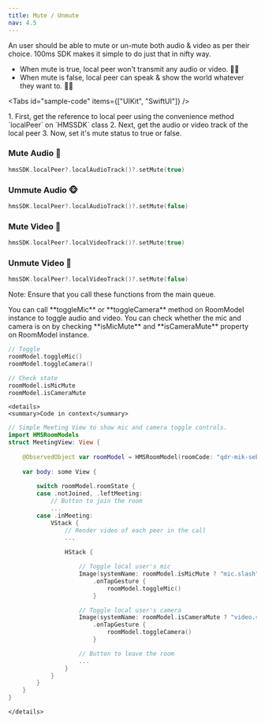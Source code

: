 ---
title: Mute / Unmute
nav: 4.5
---

An user should be able to mute or un-mute both audio & video as per their choice. 100ms SDK makes it simple to do just that in nifty way.

-   When mute is true, local peer won't transmit any audio or video. 🤫🤐
-   When mute is false, local peer can speak & show the world whatever they want to. 🕺💃

<Tabs
  id="sample-code"
  items={["UIKit", "SwiftUI"]}
/>

<Tab id='sample-code-0'>
1. First, get the reference to local peer using the convenience method `localPeer` on `HMSSDK` class
2. Next, get the audio or video track of the local peer
3. Now, set it's mute status to true or false.

### Mute Audio 🙊

```swift
hmsSDK.localPeer?.localAudioTrack()?.setMute(true)
```

### Ummute Audio 🐵

```swift
hmsSDK.localPeer?.localAudioTrack()?.setMute(false)
```

### Mute Video 🙈

```swift
hmsSDK.localPeer?.localVideoTrack()?.setMute(true)
```

### Unmute Video 🐒

```swift
hmsSDK.localPeer?.localVideoTrack()?.setMute(false)
```

Note: Ensure that you call these functions from the main queue.
</Tab>

<Tab id='sample-code-1'>
You can call **toggleMic** or **toggleCamera** method on RoomModel instance to toggle audio and video. You can check whether the mic and camera is on by checking **isMicMute** and **isCameraMute** property on RoomModel instance.

```swift
// Toggle
roomModel.toggleMic()
roomModel.toggleCamera()

// Check state
roomModel.isMicMute
roomModel.isCameraMute
```
    <details>
    <summary>Code in context</summary>
```swift
// Simple Meeting View to show mic and camera toggle controls.
import HMSRoomModels
struct MeetingView: View {
    
    @ObservedObject var roomModel = HMSRoomModel(roomCode: "qdr-mik-seb")
    
    var body: some View {
        
        switch roomModel.roomState {
        case .notJoined, .leftMeeting:
            // Button to join the room
            ...
        case .inMeeting:
            VStack {
                // Render video of each peer in the call
                ...
                
                HStack {

                    // Toggle local user's mic
                    Image(systemName: roomModel.isMicMute ? "mic.slash" : "mic")
                        .onTapGesture {
                            roomModel.toggleMic()
                        }

                    // Toggle local user's camera
                    Image(systemName: roomModel.isCameraMute ? "video.slash" : "video")
                        .onTapGesture {
                            roomModel.toggleCamera()
                        }

                    // Button to leave the room
                    ...
                }
            }
        }
    }
}
```
    </details>
</Tab>
